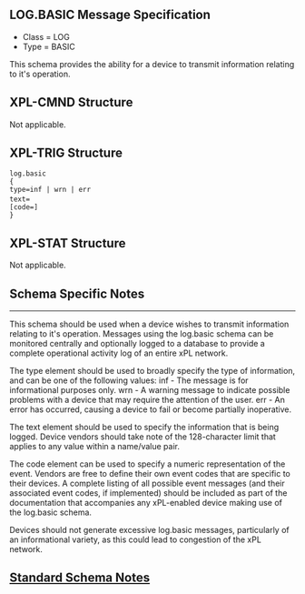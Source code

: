 == LOG.BASIC Message Specification ==

*Class = LOG
*Type  = BASIC

This schema provides the ability for a device to transmit information relating to it's operation.

== XPL-CMND Structure ==

Not applicable.

== XPL-TRIG Structure ==

 log.basic
 {
 type=inf | wrn | err
 text=<text to be logged>
 [code=<event-specific code>]
 }

== XPL-STAT Structure ==

Not applicable.


== Schema Specific Notes ==
---------------------

This schema should be used when a device wishes to transmit information relating to it's operation.
Messages using the log.basic schema can be monitored centrally and optionally logged
to a database to provide a complete operational activity log of an entire xPL network.

The type element should be used to broadly specify the type of information, and can be one of the following values:
inf - The message is for informational purposes only.
wrn - A warning message to indicate possible problems with a device that may require the attention of the user.
err - An error has occurred, causing a device to fail or become partially inoperative.

The text element should be used to specify the information that is being logged.
Device vendors should take note of the 128-character limit that applies to any value within a name/value pair.

The code element can be used to specify a numeric representation of the event.
Vendors are free to define their own event codes that are specific to their devices.
A complete listing of all possible event messages (and their associated event codes, if implemented)
should be included as part of the documentation that accompanies any xPL-enabled device making use of the log.basic schema.

Devices should not generate excessive log.basic messages, particularly of an informational variety, as this
could lead to congestion of the xPL network.

== [[Standard Schema Notes]] ==